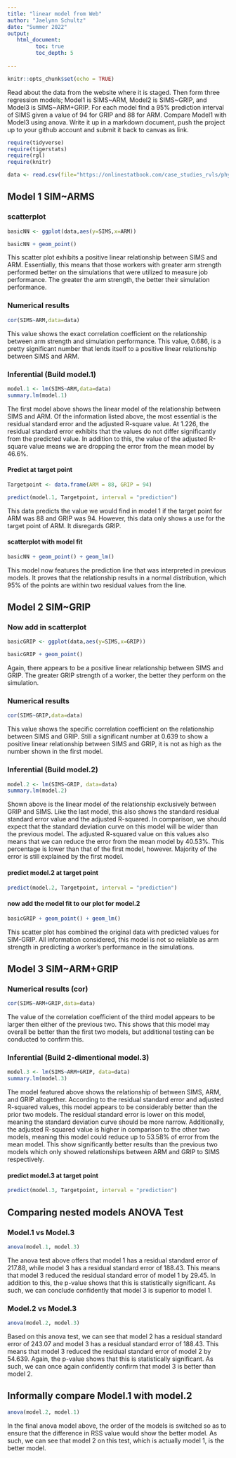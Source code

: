```yaml
---
title: "linear model from Web"
author: "Jaelynn Schultz"
date: "Summer 2022"
output:
   html_document:
         toc: true
         toc_depth: 5
        
---
```


```r
knitr::opts_chunk$set(echo = TRUE)
```

Read about the data from the website where it is staged.  Then form three regression models; Model1 is SIMS~ARM, Model2 is SIMS~GRIP, and Model3 is SIMS~ARM+GRIP. For each model find a 95% prediction interval of SIMS given a value of 94  for GRIP and 88 for ARM. Compare Model1 with Model3 using anova. Write it up in a markdown document, push the project up to your github account and submit it back to canvas as link. 

 


```r
require(tidyverse)
require(tigerstats)
require(rgl)
require(knitr)

```

```r
data <- read.csv(file="https://onlinestatbook.com/case_studies_rvls/physical_strength/data.txt",sep="",header=TRUE)  

```

## Model 1 SIM~ARMS

### scatterplot

```r
basicNN <- ggplot(data,aes(y=SIMS,x=ARM))
```


```r
basicNN + geom_point()
```
This scatter plot exhibits a positive linear relationship between SIMS and ARM. Essentially, this means that those workers with greater arm strength performed better on the simulations that were utilized to measure job performance. The greater the arm strength, the better their simulation performance. 

### Numerical results

```r
cor(SIMS~ARM,data=data)
```
This value shows the exact correlation coefficient on the relationship between arm strength and simulation performance. This value, 0.686, is a pretty significant number that lends itself to a positive linear relationship between SIMS and ARM.

### Inferential  (Build model.1)

```r
model.1 <- lm(SIMS~ARM,data=data)
summary.lm(model.1)
```
The first model above shows the linear model of the relationship between SIMS and ARM. Of the information listed above, the most essential is the residual standard error and the adjusted R-square value. At 1.226, the residual standard error exhibits that the values do not differ significantly from the predicted value. In addition to this, the value of the adjusted R-square value means we are dropping the error from the mean model by 46.6%.

#### Predict at target point

```r
Targetpoint <- data.frame(ARM = 88, GRIP = 94)
```

```r
predict(model.1, Targetpoint, interval = "prediction")
```
This data predicts the value we would find in model 1 if the target point for ARM was 88 and GRIP was 94. However, this data only shows a use for the target point of ARM. It disregards GRIP. 


#### scatterplot with model fit
  
```r
basicNN + geom_point() + geom_lm()
```
This model now features the prediction line that was interpreted in previous models. It proves that the relationship results in a normal distribution, which 95% of the points are within two residual values from the line. 

## Model 2 SIM~GRIP

### Now add in scatterplot

```r
basicGRIP <- ggplot(data,aes(y=SIMS,x=GRIP))
```

```r
basicGRIP + geom_point()
```
Again, there appears to be a positive linear relationship between SIMS and GRIP. The greater GRIP strength of a worker, the better they perform on the simulation. 

### Numerical results 

```r
cor(SIMS~GRIP,data=data)
```
This value shows the specific correlation coefficient on the relationship between SIMS and GRIP. Still a significant number at 0.639 to show a positive linear relationship between SIMS and GRIP, it is not as high as the number shown in the first model. 

### Inferential  (Build model.2)
  
```r
model.2 <- lm(SIMS~GRIP, data=data)
summary.lm(model.2)
``` 
Shown above is the linear model of the relationship exclusively between GRIP and SIMS. Like the last model, this also shows the standard residual standard error value and the adjusted R-squared. In comparison, we should expect that the standard deviation curve on this model will be wider than the previous model. The adjusted R-squared value on this values also means that we can reduce the error from the mean model by 40.53%. This percentage is lower than that of the first model, however. Majority of the error is still explained by the first model. 

#### predict model.2 at target point

```r
predict(model.2, Targetpoint, interval = "prediction")
```

#### now add the model fit to our plot for model.2
  
```r
basicGRIP + geom_point() + geom_lm()
```
This scatter plot has combined the original data with predicted values for SIM-GRIP. All information considered, this model is not so reliable as arm strength in predicting a worker's performance in the simulations. 

## Model 3 SIM~ARM+GRIP

### Numerical results (cor)

```r
cor(SIMS~ARM+GRIP,data=data)
```
The value of the correlation coefficient of the third model appears to be larger then either of the previous two. This shows that this model may overall be better than the first two models, but additional testing can be conducted to confirm this. 
  
### Inferential  (Build 2-dimentional model.3)

```r
model.3 <- lm(SIMS~ARM+GRIP, data=data)
summary.lm(model.3)
``` 
The model featured above shows the relationship of between SIMS, ARM, and GRIP altogether. According to the residual standard error and adjusted R-squared values, this model appears to be considerably better than the prior two models. The residual standard error is lower on this model, meaning the standard deviation curve should be more narrow. Additionally, the adjusted R-squared value is higher in comparison to the other two models, meaning this model could reduce up to 53.58% of error from the mean model. This show significantly better results than the previous two models which only showed relationships between ARM and GRIP to SIMS respectively. 

#### predict model.3 at target point
  
```r
predict(model.3, Targetpoint, interval = "prediction")
```

## Comparing nested models ANOVA Test

### Model.1 vs Model.3

```r
anova(model.1, model.3)
``` 
The anova test above offers that model 1 has a residual standard error of 217.88, while model 3 has a residual standard error of 188.43. This means that model 3 reduced the residual standard error of model 1 by 29.45. In addition to this, the p-value shows that this is statistically significant. As such, we can conclude confidently that model 3 is superior to model 1. 

### Model.2 vs Model.3

```r
anova(model.2, model.3)
``` 
Based on this anova test, we can see that model 2 has a residual standard error of 243.07 and model 3 has a residual standard error of 188.43. This means that model 3 reduced the residual standard error of model 2 by 54.639. Again, the p-value shows that this is statistically significant. As such, we can once again confidently confirm that model 3 is better than model 2. 

## Informally compare Model.1 with model.2

```r
anova(model.2, model.1)
```
In the final anova model above, the order of the models is switched so as to ensure that the difference in RSS value would show the better model. As such, we can see that model 2 on this test, which is actually model 1, is the better model.